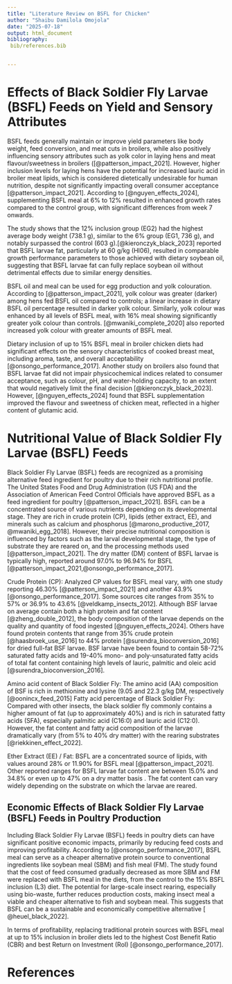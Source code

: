 ---
title: "Literature Review on BSFL for Chicken"
author: "Shaibu Damilola Omojola"
date: "2025-07-18"
output: html_document
bibliography:
 bib/references.bib


---

# Effects of Black Soldier Fly Larvae (BSFL) Feeds on Yield and Sensory Attributes
BSFL feeds generally maintain or improve yield parameters like body weight, feed conversion, and meat cuts in broilers, while also positively influencing sensory attributes such as yolk color in laying hens and meat flavour/sweetness in broilers ([@patterson_impact_2021]. However, higher inclusion levels for laying hens have the potential for increased lauric acid in broiler meat lipids, which is considered dietetically undesirable for human nutrition, despite not significantly impacting overall consumer acceptance [@patterson_impact_2021]. According to [@nguyen_effects_2024], supplementing BSFL meal at 6% to 12% resulted in enhanced growth rates compared to the control group, with significant differences from week 7 onwards. 

The study shows that the 12% inclusion group (EG2) had the highest average body weight (738.1 g), similar to the 6% group (EG1, 736 g), and notably surpassed the control (603 g).[@kieronczyk_black_2023] reported that BSFL larvae fat, particularly at 60 g/kg (HI06), resulted in comparable growth performance parameters to those achieved with dietary soybean oil, suggesting that BSFL larvae fat can fully replace soybean oil without detrimental effects due to similar energy densities. 

BSFL oil and meal can be used for egg production and yolk colouration. According to [@patterson_impact_2021], yolk colour was greater (darker) among hens fed BSFL oil compared to controls; a linear increase in dietary BSFL oil percentage resulted in darker yolk colour. Similarly, yolk colour was enhanced by all levels of BSFL meal, with 16% meal showing significantly greater yolk colour than controls. [@mwaniki_complete_2020] also reported increased yolk colour with greater amounts of BSFL meal.

Dietary inclusion of up to 15% BSFL meal in broiler chicken diets had significant effects on the sensory characteristics of cooked breast meat, including aroma, taste, and overall acceptability [@onsongo_performance_2017]. Another study on broilers also found that BSFL larvae fat did not impair physicochemical indices related to consumer acceptance, such as colour, pH, and water-holding capacity, to an extent that would negatively limit the final decision [@kieronczyk_black_2023]. However, [@nguyen_effects_2024] found that BSFL supplementation improved the flavour and sweetness of chicken meat, reflected in a higher content of glutamic acid.

#  Nutritional Value of Black Soldier Fly Larvae (BSFL) Feeds

Black Soldier Fly Larvae (BSFL) feeds are recognized as a promising alternative feed ingredient for poultry due to their rich nutritional profile. The United States Food and Drug Administration (US FDA) and the Association of American Feed Control Officials have approved BSFL as a feed ingredient for poultry [@patterson_impact_2021]. BSFL can be a concentrated source of various nutrients depending on its developmental stage. They are rich in crude protein (CP), lipids (ether extract, EE), and minerals such as calcium and phosphorus [@marono_productive_2017, @mwaniki_egg_2018]. However, their precise nutritional composition is influenced by factors such as the larval developmental stage, the type of substrate they are reared on, and the processing methods used [@patterson_impact_2021].  The dry matter (DM) content of BSFL larvae is typically high, reported around 97.0% to 96.94% for BSFL [@patterson_impact_2021,@onsongo_performance_2017]. 

Crude Protein (CP): Analyzed CP values for BSFL meal vary, with one study reporting 46.30% [@patterson_impact_2021] and another 43.9% [@onsongo_performance_2017]. Some sources cite ranges from 35% to 57% or 36.9% to 43.6% [@veldkamp_insects_2012].  Although BSF larvae on average contain both a high protein and fat content [@zheng_double_2012], the body composition of the larvae depends on the quality and quantity of food ingested [@nguyen_effects_2024]. Others have found protein contents that range from 35% crude protein [@haasbroek_use_2016] to 44% protein [@surendra_bioconversion_2016] for dried full-fat BSF larvae. BSF larvae have been found to contain 58-72% saturated fatty acids and 19-40% mono- and poly-unsaturated fatty acids of total fat content containing high levels of lauric, palmitic and oleic acid [@surendra_bioconversion_2016].

Amino acid content of Black Soldier Fly: The amino acid (AA) composition of BSF is rich in methionine and lysine (9.05 and 22.3 g/kg DM, respectively [@oonincx_feed_2015]
Fatty acid percentage of Black Soldier Fly: Compared with other insects, the black soldier fly commonly contains a higher amount of fat (up to approximately 40%) and is rich in saturated fatty acids (SFA), especially palmitic acid (C16:0) and lauric acid (C12:0). However, the fat content and fatty acid composition of the larvae dramatically vary (from 5% to 40% dry matter) with the rearing substrates [@riekkinen_effect_2022].

Ether Extract (EE) / Fat: BSFL are a concentrated source of lipids, with values around 28% or 11.90% for BSFL meal [@patterson_impact_2021]. Other reported ranges for BSFL larvae fat content are between 15.0% and 34.8% or even up to 47% on a dry matter basis . The fat content can vary widely depending on the substrate on which the larvae are reared.

## Economic Effects of Black Soldier Fly Larvae (BSFL) Feeds in Poultry Production 
Including Black Soldier Fly Larvae (BSFL) feeds in poultry diets can have significant positive economic impacts, primarily by reducing feed costs and improving profitability. According to [@onsongo_performance_2017], BSFL meal can serve as a cheaper alternative protein source to conventional ingredients like soybean meal (SBM) and fish meal (FM). The study found that the cost of feed consumed gradually decreased as more SBM and FM were replaced with BSFL meal in the diets, from the control to the 15% BSFL inclusion (L3) diet. The potential for large-scale insect rearing, especially using bio-waste, further reduces production costs, making insect meal a viable and cheaper alternative to fish and soybean meal. This suggests that BSFL can be a sustainable and economically competitive alternative [ @heuel_black_2022]. 

In terms of profitability, replacing traditional protein sources with BSFL meal at up to 15% inclusion in broiler diets led to the highest Cost Benefit Ratio (CBR) and best Return on Investment (RoI) [@onsongo_performance_2017].

#  References
